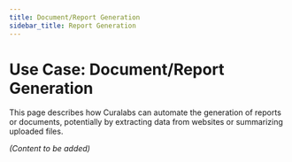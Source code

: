 ```yaml
---
title: Document/Report Generation
sidebar_title: Report Generation
---
```


# Use Case: Document/Report Generation

This page describes how Curalabs can automate the generation of reports or documents, potentially by extracting data from websites or summarizing uploaded files.

*(Content to be added)*

